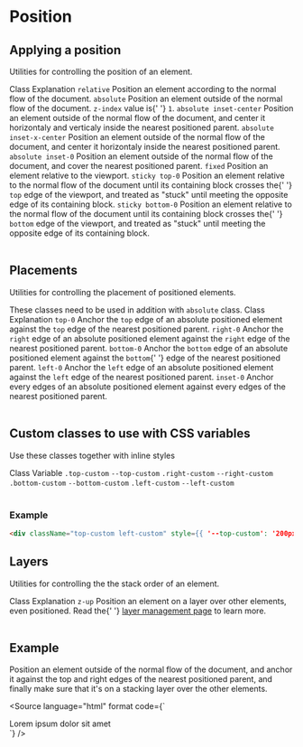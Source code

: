 

<Meta title="CSS Utilities/Position" />

# Position

## Applying a position

Utilities for controlling the position of an element.

<Table className="color-norm">
    <TableHeader>
        <TableRow>
            <TableCell type="header">Class</TableCell>
            <TableCell type="header" className="w-3/4">
                Explanation
            </TableCell>
        </TableRow>
    </TableHeader>
    <TableBody>
        <TableRow>
            <TableCell>
                <code>relative</code>
            </TableCell>
            <TableCell>Position an element according to the normal flow of the document.</TableCell>
        </TableRow>
        <TableRow>
            <TableCell>
                <code>absolute</code>
            </TableCell>
            <TableCell>
                Position an element outside of the normal flow of the document. <code>z-index</code> value is{' '}
                <code>1</code>.
            </TableCell>
        </TableRow>
        <TableRow>
            <TableCell>
                <code>absolute inset-center</code>
            </TableCell>
            <TableCell>
                Position an element outside of the normal flow of the document, and center it horizontaly and verticaly
                inside the nearest positioned parent.
            </TableCell>
        </TableRow>
        <TableRow>
            <TableCell>
                <code>absolute inset-x-center</code>
            </TableCell>
            <TableCell>
                Position an element outside of the normal flow of the document, and center it horizontaly inside the
                nearest positioned parent.
            </TableCell>
        </TableRow>
        <TableRow>
            <TableCell>
                <code>absolute inset-0</code>
            </TableCell>
            <TableCell>
                Position an element outside of the normal flow of the document, and cover the nearest positioned parent.
            </TableCell>
        </TableRow>
        <TableRow>
            <TableCell>
                <code>fixed</code>
            </TableCell>
            <TableCell>Position an element relative to the viewport.</TableCell>
        </TableRow>
        <TableRow>
            <TableCell>
                <code>sticky top-0</code>
            </TableCell>
            <TableCell>
                Position an element relative to the normal flow of the document until its containing block crosses the{' '}
                <code>top</code> edge of the viewport, and treated as "stuck" until meeting the opposite edge of its
                containing block.
            </TableCell>
        </TableRow>
        <TableRow>
            <TableCell>
                <code>sticky bottom-0</code>
            </TableCell>
            <TableCell>
                Position an element relative to the normal flow of the document until its containing block crosses the{' '}
                <code>bottom</code> edge of the viewport, and treated as "stuck" until meeting the opposite edge of its
                containing block.
            </TableCell>
        </TableRow>
    </TableBody>
</Table>

## Placements

Utilities for controlling the placement of positioned elements.

<Alert type="info">
    These classes need to be used in addition with <code>absolute</code> class.
</Alert>

<Table className="color-norm">
    <TableHeader>
        <TableRow>
            <TableCell type="header">Class</TableCell>
            <TableCell type="header" className="w-3/4">
                Explanation
            </TableCell>
        </TableRow>
    </TableHeader>
    <TableBody>
        <TableRow>
            <TableCell>
                <code>top-0</code>
            </TableCell>
            <TableCell>
                Anchor the <code>top</code> edge of an absolute positioned element against the <code>top</code> edge of
                the nearest positioned parent.
            </TableCell>
        </TableRow>
        <TableRow>
            <TableCell>
                <code>right-0</code>
            </TableCell>
            <TableCell>
                Anchor the <code>right</code> edge of an absolute positioned element against the <code>right</code> edge
                of the nearest positioned parent.
            </TableCell>
        </TableRow>
        <TableRow>
            <TableCell>
                <code>bottom-0</code>
            </TableCell>
            <TableCell>
                Anchor the <code>bottom</code> edge of an absolute positioned element against the <code>bottom</code>{' '}
                edge of the nearest positioned parent.
            </TableCell>
        </TableRow>
        <TableRow>
            <TableCell>
                <code>left-0</code>
            </TableCell>
            <TableCell>
                Anchor the <code>left</code> edge of an absolute positioned element against the <code>left</code> edge
                of the nearest positioned parent.
            </TableCell>
        </TableRow>
        <TableRow>
            <TableCell>
                <code>inset-0</code>
            </TableCell>
            <TableCell>
                Anchor every edges of an absolute positioned element against every edges of the nearest positioned
                parent.
            </TableCell>
        </TableRow>
    </TableBody>
</Table>

## Custom classes to use with CSS variables

Use these classes together with inline styles

<Table className="color-norm">
    <TableHeader>
        <TableRow>
            <TableCell type="header" className="w-1/5">
                Class
            </TableCell>
            <TableCell type="header">Variable</TableCell>
        </TableRow>
    </TableHeader>
    <TableBody>
        <TableRow>
            <TableCell>
                <code>.top-custom</code>
            </TableCell>
            <TableCell>
                <code>--top-custom</code>
            </TableCell>
        </TableRow>
        <TableRow>
            <TableCell>
                <code>.right-custom</code>
            </TableCell>
            <TableCell>
                <code>--right-custom</code>
            </TableCell>
        </TableRow>
        <TableRow>
            <TableCell>
                <code>.bottom-custom</code>
            </TableCell>
            <TableCell>
                <code>--bottom-custom</code>
            </TableCell>
        </TableRow>
        <TableRow>
            <TableCell>
                <code>.left-custom</code>
            </TableCell>
            <TableCell>
                <code>--left-custom</code>
            </TableCell>
        </TableRow>
    </TableBody>
</Table>

### Example

```html
<div className="top-custom left-custom" style={{ '--top-custom': '200px', '--left-custom': '200px', }} />
```

## Layers

Utilities for controlling the the stack order of an element.

<Table className="color-norm">
    <TableHeader>
        <TableRow>
            <TableCell type="header">Class</TableCell>
            <TableCell type="header" className="w-3/4">
                Explanation
            </TableCell>
        </TableRow>
    </TableHeader>
    <TableBody>
        <TableRow>
            <TableCell>
                <code>z-up</code>
            </TableCell>
            <TableCell>
                Position an element on a layer over other elements, even positioned. Read the{' '}
                <a href="?path=/docs/core-concepts-layers-management--page">layer management page</a> to learn more.
            </TableCell>
        </TableRow>
    </TableBody>
</Table>

## Example

Position an element outside of the normal flow of the document, and anchor it against the top and right edges of the nearest positioned parent, and finally make sure that it's on a stacking layer over the other elements.

<Source
    language="html"
    format
    code={`
<div className="absolute top-0 right-0 z-up">Lorem ipsum dolor sit amet</div>
`}
/>
